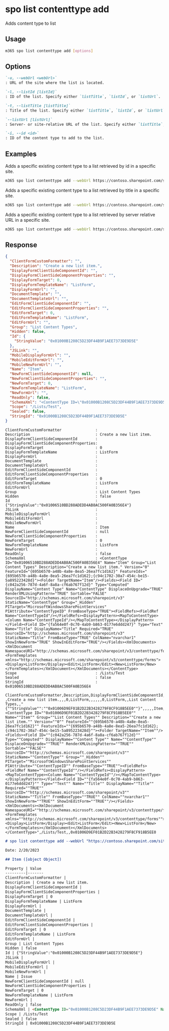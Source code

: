 
# spo list contenttype add

Adds content type to list

## Usage

```sh
m365 spo list contenttype add [options]
```

## Options

```md defintion-list
`-u, --webUrl <webUrl>`
: URL of the site where the list is located.

`-l, --listId [listId]`
: ID of the list. Specify either `listTitle`, `listId`, or `listUrl`.

`-t, --listTitle [listTitle]`
: Title of the list. Specify either `listTitle`, `listId`, or `listUrl`.

`--listUrl [listUrl]`
: Server- or site-relative URL of the list. Specify either `listTitle`, `listId`, or `listUrl`.

`-i, --id <id>`
: ID of the content type to add to the list.
```

<Global />

## Examples

Adds a specific existing content type to a list retrieved by id in a specific site.

```sh
m365 spo list contenttype add --webUrl https://contoso.sharepoint.com/sites/project-x --listId 0cd891ef-afce-4e55-b836-fce03286cccf --id 0x0120
```

Adds a specific existing content type to a list retrieved by title in a specific site.

```sh
m365 spo list contenttype add --webUrl https://contoso.sharepoint.com/sites/project-x --listTitle Documents --id 0x0120
```

Adds a specific existing content type to a list retrieved by server relative URL in a specific site.

```sh
m365 spo list contenttype add --webUrl https://contoso.sharepoint.com/sites/project-x --listUrl 'sites/project-x/Documents' --id 0x0120
```

## Response

<Tabs>
  <TabItem value="json" label="JSON">

  ```json
  {
    "ClientFormCustomFormatter": "",
    "Description": "Create a new list item.",
    "DisplayFormClientSideComponentId": "",
    "DisplayFormClientSideComponentProperties": "",
    "DisplayFormTarget": 0,
    "DisplayFormTemplateName": "ListForm",
    "DisplayFormUrl": "",
    "DocumentTemplate": "",
    "DocumentTemplateUrl": "",
    "EditFormClientSideComponentId": "",
    "EditFormClientSideComponentProperties": "",
    "EditFormTarget": 0,
    "EditFormTemplateName": "ListForm",
    "EditFormUrl": "",
    "Group": "List Content Types",
    "Hidden": false,
    "Id": {
      "StringValue": "0x01000B1208C5D23DF44B9F1AEE7373DE9D5E"
    },
    "JSLink": "",
    "MobileDisplayFormUrl": "",
    "MobileEditFormUrl": "",
    "MobileNewFormUrl": "",
    "Name": "Item",
    "NewFormClientSideComponentId": null,
    "NewFormClientSideComponentProperties": "",
    "NewFormTarget": 0,
    "NewFormTemplateName": "ListForm",
    "NewFormUrl": "",
    "ReadOnly": false,
    "SchemaXml": "<ContentType ID=\"0x01000B1208C5D23DF44B9F1AEE7373DE9D5E\" Name=\"Item\" Group=\"List Content Types\" Description=\"Create a new list item.\" Version=\"0\" FeatureId=\"{695b6570-a48b-4a8e-8ea5-26ea7fc1d162}\" FeatureIds=\"{695b6570-a48b-4a8e-8ea5-26ea7fc1d162};{c94c1702-30a7-454c-be15-5a895223428d}\"><Folder TargetName=\"Item\"/><Fields><Field ID=\"{c042a256-787d-4a6f-8a8a-cf6ab767f12d}\" Type=\"Computed\" DisplayName=\"Content Type\" Name=\"ContentType\" DisplaceOnUpgrade=\"TRUE\" RenderXMLUsingPattern=\"TRUE\" Sortable=\"FALSE\" SourceID=\"http://schemas.microsoft.com/sharepoint/v3\" StaticName=\"ContentType\" Group=\"_Hidden\" PITarget=\"MicrosoftWindowsSharePointServices\" PIAttribute=\"ContentTypeID\" FromBaseType=\"TRUE\"><FieldRefs><FieldRef Name=\"ContentTypeId\"/></FieldRefs><DisplayPattern><MapToContentType><Column Name=\"ContentTypeId\"/></MapToContentType></DisplayPattern></Field><Field ID=\"{fa564e0f-0c70-4ab9-b863-0177e6ddd247}\" Type=\"Text\" Name=\"Title\" DisplayName=\"Title\" Required=\"TRUE\" SourceID=\"http://schemas.microsoft.com/sharepoint/v3\" StaticName=\"Title\" FromBaseType=\"TRUE\" ColName=\"nvarchar1\" ShowInNewForm=\"TRUE\" ShowInEditForm=\"TRUE\"/></Fields><XmlDocuments><XmlDocument NamespaceURI=\"http://schemas.microsoft.com/sharepoint/v3/contenttype/forms\"><FormTemplates xmlns=\"http://schemas.microsoft.com/sharepoint/v3/contenttype/forms\"><Display>ListForm</Display><Edit>ListForm</Edit><New>ListForm</New></FormTemplates></XmlDocument></XmlDocuments></ContentType>",
    "Scope": "/Lists/Test",
    "Sealed": false,
    "StringId": "0x01000B1208C5D23DF44B9F1AEE7373DE9D5E"
  }
  ```

  </TabItem>
  <TabItem value="text" label="Text">

  ```text
  ClientFormCustomFormatter               :
  Description                             : Create a new list item.
  DisplayFormClientSideComponentId        :
  DisplayFormClientSideComponentProperties:
  DisplayFormTarget                       : 0
  DisplayFormTemplateName                 : ListForm
  DisplayFormUrl                          :
  DocumentTemplate                        :
  DocumentTemplateUrl                     :
  EditFormClientSideComponentId           :
  EditFormClientSideComponentProperties   :
  EditFormTarget                          : 0
  EditFormTemplateName                    : ListForm
  EditFormUrl                             :
  Group                                   : List Content Types
  Hidden                                  : false
  Id                                      : {"StringValue":"0x01006510BD288ADEDD4AB8AC500FA0B356E4"}
  JSLink                                  :
  MobileDisplayFormUrl                    :
  MobileEditFormUrl                       :
  MobileNewFormUrl                        :
  Name                                    : Item
  NewFormClientSideComponentId            : null
  NewFormClientSideComponentProperties    :
  NewFormTarget                           : 0
  NewFormTemplateName                     : ListForm
  NewFormUrl                              :
  ReadOnly                                : false
  SchemaXml                               : <ContentType ID="0x01006510BD288ADEDD4AB8AC500FA0B356E4" Name="Item" Group="List Content Types" Description="Create a new list item." Version="0" FeatureId="{695b6570-a48b-4a8e-8ea5-26ea7fc1d162}" FeatureIds="{695b6570-a48b-4a8e-8ea5-26ea7fc1d162};{c94c1702-30a7-454c-be15-5a895223428d}"><Folder TargetName="Item"/><Fields><Field ID="{c042a256-787d-4a6f-8a8a-cf6ab767f12d}" Type="Computed" DisplayName="Content Type" Name="ContentType" DisplaceOnUpgrade="TRUE" RenderXMLUsingPattern="TRUE" Sortable="FALSE" SourceID="http://schemas.microsoft.com/sharepoint/v3" StaticName="ContentType" Group="_Hidden" PITarget="MicrosoftWindowsSharePointServices" PIAttribute="ContentTypeID" FromBaseType="TRUE"><FieldRefs><FieldRef Name="ContentTypeId"/></FieldRefs><DisplayPattern><MapToContentType><Column Name="ContentTypeId"/></MapToContentType></DisplayPattern></Field><Field ID="{fa564e0f-0c70-4ab9-b863-0177e6ddd247}" Type="Text" Name="Title" DisplayName="Title" Required="TRUE" SourceID="http://schemas.microsoft.com/sharepoint/v3" StaticName="Title" FromBaseType="TRUE" ColName="nvarchar1" ShowInNewForm="TRUE" ShowInEditForm="TRUE"/></Fields><XmlDocuments><XmlDocument NamespaceURI="http://schemas.microsoft.com/sharepoint/v3/contenttype/forms"><FormTemplates xmlns="http://schemas.microsoft.com/sharepoint/v3/contenttype/forms"><Display>ListForm</Display><Edit>ListForm</Edit><New>ListForm</New></FormTemplates></XmlDocument></XmlDocuments></ContentType>
  Scope                                   : /Lists/Test
  Sealed                                  : false
  StringId                                : 0x01006510BD288ADEDD4AB8AC500FA0B356E4
  ```

  </TabItem>
  <TabItem value="csv" label="CSV">

  ```csv
  ClientFormCustomFormatter,Description,DisplayFormClientSideComponentId,DisplayFormClientSideComponentProperties,DisplayFormTarget,DisplayFormTemplateName,DisplayFormUrl,DocumentTemplate,DocumentTemplateUrl,EditFormClientSideComponentId,EditFormClientSideComponentProperties,EditFormTarget,EditFormTemplateName,EditFormUrl,Group,Hidden,Id,JSLink,MobileDisplayFormUrl,MobileEditFormUrl,MobileNewFormUrl,Name,NewFormClientSideComponentId,NewFormClientSideComponentProperties,NewFormTarget,NewFormTemplateName,NewFormUrl,ReadOnly,SchemaXml,Scope,Sealed,StringId
  ,Create a new list item.,,,0,ListForm,,,,,,0,ListForm,,List Content Types,,"{""StringValue"":""0x01006D9EF01B2D22B3428279F8CF918B5EE0""}",,,,,Item,,,0,ListForm,,,"<ContentType ID=""0x01006D9EF01B2D22B3428279F8CF918B5EE0"" Name=""Item"" Group=""List Content Types"" Description=""Create a new list item."" Version=""0"" FeatureId=""{695b6570-a48b-4a8e-8ea5-26ea7fc1d162}"" FeatureIds=""{695b6570-a48b-4a8e-8ea5-26ea7fc1d162};{c94c1702-30a7-454c-be15-5a895223428d}""><Folder TargetName=""Item""/><Fields><Field ID=""{c042a256-787d-4a6f-8a8a-cf6ab767f12d}"" Type=""Computed"" DisplayName=""Content Type"" Name=""ContentType"" DisplaceOnUpgrade=""TRUE"" RenderXMLUsingPattern=""TRUE"" Sortable=""FALSE"" SourceID=""http://schemas.microsoft.com/sharepoint/v3"" StaticName=""ContentType"" Group=""_Hidden"" PITarget=""MicrosoftWindowsSharePointServices"" PIAttribute=""ContentTypeID"" FromBaseType=""TRUE""><FieldRefs><FieldRef Name=""ContentTypeId""/></FieldRefs><DisplayPattern><MapToContentType><Column Name=""ContentTypeId""/></MapToContentType></DisplayPattern></Field><Field ID=""{fa564e0f-0c70-4ab9-b863-0177e6ddd247}"" Type=""Text"" Name=""Title"" DisplayName=""Title"" Required=""TRUE"" SourceID=""http://schemas.microsoft.com/sharepoint/v3"" StaticName=""Title"" FromBaseType=""TRUE"" ColName=""nvarchar1"" ShowInNewForm=""TRUE"" ShowInEditForm=""TRUE""/></Fields><XmlDocuments><XmlDocument NamespaceURI=""http://schemas.microsoft.com/sharepoint/v3/contenttype/forms""><FormTemplates xmlns=""http://schemas.microsoft.com/sharepoint/v3/contenttype/forms""><Display>ListForm</Display><Edit>ListForm</Edit><New>ListForm</New></FormTemplates></XmlDocument></XmlDocuments></ContentType>",/Lists/Test,,0x01006D9EF01B2D22B3428279F8CF918B5EE0
  ```

  </TabItem>
  <TabItem value="md" label="Markdown">

  ```md
  # spo list contenttype add --webUrl "https://contoso.sharepoint.com/sites/project-x" --listTitle "Documents" --id "0x0103"

  Date: 2/20/2023

  ## Item ([object Object])

  Property | Value
  ---------|-------
  ClientFormCustomFormatter |
  Description | Create a new list item.
  DisplayFormClientSideComponentId |
  DisplayFormClientSideComponentProperties |
  DisplayFormTarget | 0
  DisplayFormTemplateName | ListForm
  DisplayFormUrl |
  DocumentTemplate | 
  DocumentTemplateUrl | 
  EditFormClientSideComponentId |
  EditFormClientSideComponentProperties |
  EditFormTarget | 0
  EditFormTemplateName | ListForm
  EditFormUrl |
  Group | List Content Types
  Hidden | false
  Id | {"StringValue":"0x01000B1208C5D23DF44B9F1AEE7373DE9D5E"}
  JSLink |
  MobileDisplayFormUrl |
  MobileEditFormUrl |
  MobileNewFormUrl |
  Name | Issue
  NewFormClientSideComponentId | null
  NewFormClientSideComponentProperties |
  NewFormTarget | 0
  NewFormTemplateName | ListForm
  NewFormUrl |
  ReadOnly | false
  SchemaXml | <ContentType ID="0x01000B1208C5D23DF44B9F1AEE7373DE9D5E" Name="Item" Group="List Content Types" Description="Create a new list item." Version="0" FeatureId="{695b6570-a48b-4a8e-8ea5-26ea7fc1d162}" FeatureIds="{695b6570-a48b-4a8e-8ea5-26ea7fc1d162};{c94c1702-30a7-454c-be15-5a895223428d}"><Folder TargetName="Item"/><Fields><Field ID="{c042a256-787d-4a6f-8a8a-cf6ab767f12d}" Type="Computed" DisplayName="Content Type" Name="ContentType" DisplaceOnUpgrade="TRUE" RenderXMLUsingPattern="TRUE" Sortable="FALSE" SourceID="http://schemas.microsoft.com/sharepoint/v3" StaticName="ContentType" Group="_Hidden" PITarget="MicrosoftWindowsSharePointServices" PIAttribute="ContentTypeID" FromBaseType="TRUE"><FieldRefs><FieldRef Name="ContentTypeId"/></FieldRefs><DisplayPattern><MapToContentType><Column Name="ContentTypeId"/></MapToContentType></DisplayPattern></Field><Field ID="{fa564e0f-0c70-4ab9-b863-0177e6ddd247}" Type="Text" Name="Title" DisplayName="Title" Required="TRUE" SourceID="http://schemas.microsoft.com/sharepoint/v3" StaticName="Title" FromBaseType="TRUE" ColName="nvarchar1" ShowInNewForm="TRUE" ShowInEditForm="TRUE"/></Fields><XmlDocuments><XmlDocument NamespaceURI="http://schemas.microsoft.com/sharepoint/v3/contenttype/forms"><FormTemplates xmlns="http://schemas.microsoft.com/sharepoint/v3/contenttype/forms"><Display>ListForm</Display><Edit>ListForm</Edit><New>ListForm</New></FormTemplates></XmlDocument></XmlDocuments></ContentType>
  Scope | /Lists/Test
  Sealed | false
  StringId | 0x01000B1208C5D23DF44B9F1AEE7373DE9D5E
  ```

  </TabItem>
</Tabs>
